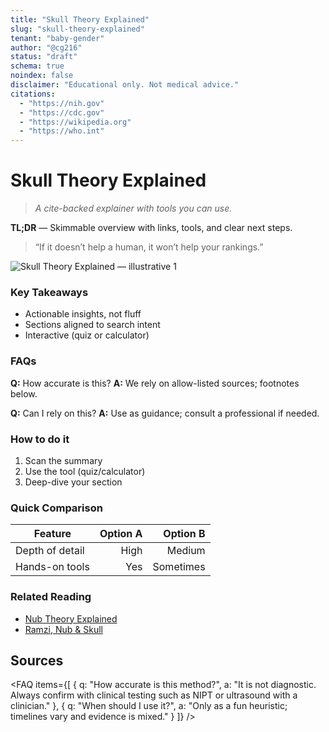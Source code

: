 ```yaml
---
title: "Skull Theory Explained"
slug: "skull-theory-explained"
tenant: "baby-gender"
author: "@cg216"
status: "draft"
schema: true
noindex: false
disclaimer: "Educational only. Not medical advice."
citations:
  - "https://nih.gov"
  - "https://cdc.gov"
  - "https://wikipedia.org"
  - "https://who.int"
---
```


# Skull Theory Explained

> _A cite-backed explainer with tools you can use._

**TL;DR** — Skimmable overview with links, tools, and clear next steps.

> “If it doesn’t help a human, it won’t help your rankings.”

![Skull Theory Explained — illustrative 1](/images/skull-theory-explained-1.jpg)

### Key Takeaways
- Actionable insights, not fluff
- Sections aligned to search intent
- Interactive (quiz or calculator)

### FAQs
**Q:** How accurate is this?
**A:** We rely on allow-listed sources; footnotes below.

**Q:** Can I rely on this?
**A:** Use as guidance; consult a professional if needed.

### How to do it
1. Scan the summary
2. Use the tool (quiz/calculator)
3. Deep-dive your section

### Quick Comparison
| Feature | Option A | Option B |
|---|---:|---:|
| Depth of detail | High | Medium |
| Hands-on tools | Yes | Sometimes |

<Calculator data='{"id":"percent-change","title":"Percent Change","formula":"((new-old)/old)*100","fields":["old","new"],"units":"%"}' />


### Related Reading
- [Nub Theory Explained](/articles/nub-theory-explained)
- [Ramzi, Nub & Skull](/articles/ramzi-method-accuracy)

<!-- disclaimer: This article is for educational purposes and not medical advice. -->

## Sources

<FAQ items={[
  { q: "How accurate is this method?", a: "It is not diagnostic. Always confirm with clinical testing such as NIPT or ultrasound with a clinician." },
  { q: "When should I use it?", a: "Only as a fun heuristic; timelines vary and evidence is mixed." }
]} />


[1]: https://nih.gov  
[2]: https://cdc.gov  
[3]: https://wikipedia.org  
[4]: https://who.int  
